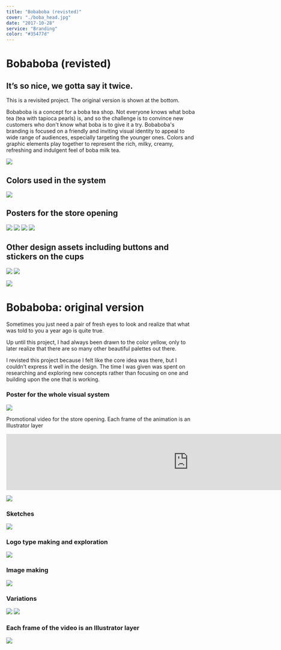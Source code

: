 ```yaml
---
title: "Bobaboba (revisted)"
cover: "./boba_head.jpg"
date: "2017-10-28"
service: "Branding"
color: "#35477d"
---
```


# Bobaboba (revisted)

## It’s so nice, we gotta say it twice.


This is a revisited project. The original version is shown at the bottom. 

Bobaboba is a concept for a boba tea shop. Not everyone knows what boba tea (tea with tapioca pearls) is, and so the challenge is to convince new customers who don't know what boba is to give it a try. Bobaboba's branding is focused on a friendly and inviting visual identity to appeal to wide range of audiences, especially targeting the younger ones. Colors and graphic elements play together to represent the rich, milky, creamy, refreshing and indulgent feel of boba milk tea.

![](./logo.jpg)

## Colors used in the system

![](./color.jpg)

## Posters for the store opening

![](./bobaposter_a.jpg)
![](./bobaposter_b.jpg)
![](./bobaposter_c.jpg)
![](./bobaposter_d.jpg)

## Other design assets including buttons and stickers on the cups 

![](./buttons.jpg)
![](./cup.jpg)

![](./old/head.jpg)
# Bobaboba: original version

Sometimes you just need a pair of fresh eyes to look and realize that what was told to you a year ago is quite true.

Up until this project, I had always been drawn to the color yellow, only to later realize that there are so many other beautiful palettes out there.


I revisted this project because I felt like the core idea was there, but I couldn't express it well in the design. The time I was given was spent on researching and exploring new concepts rather than focusing on one and building upon the one that is working.

### Poster for the whole visual system
![](./old/poster_system.png)

Promotional video for the store opening. Each frame of the animation is an Illustrator layer

<iframe src="https://player.vimeo.com/video/216101169?loop=1&color=ffffff&title=0&byline=0&portrait=0" width="970" height="auto" frameborder="0" webkitallowfullscreen mozallowfullscreen allowfullscreen></iframe>

![](./old/webmockup.jpg)

### Sketches
![](./old/sketch.jpg)

### Logo type making and exploration
![](./old/cup.jpg)

### Image making
![](./old/handboba.gif)

### Variations
![](./old/postas.jpg)
![](./old/poster_alt.jpg)

### Each frame of the video is an Illustrator layer
![](./old/vid.gif)
